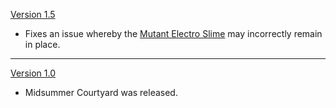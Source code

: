 {{Change History/Header}}
[[Version 1.5]]
*Fixes an issue whereby the [[Mutant Electro Slime]] may incorrectly remain in place.
----
[[Version 1.0]]
*Midsummer Courtyard was released.